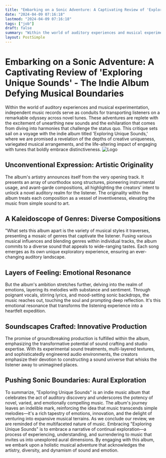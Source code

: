 ```yaml
---
title: "Embarking on a Sonic Adventure: A Captivating Review of 'Exploring Unique Sounds' - The Indie Album Defying Musical Boundaries"
date: "2024-04-09 07:16:18"
lastmod: "2024-04-09 07:16:18"
tags: ["job"]
draft: false
summary: "Within the world of auditory experiences and musical experimentation, independent music records serve as conduits for transporting listeners on a remarkable odyssey across novel tunes. These adventures are replete with the excitement of unearthing new sounds and the exhilaration that comes from diving into harmonies that challenge the status quo. This critique sets sail on a voyage with the indie album titled 'Exploring Unique Sounds,' where we are promised a revelation of the depths of creative uniqueness, variegated musical arrangements, and the life-altering impact of engaging with tunes that boldly embrace distinctiveness."
layout: PostSimple
---
```

# Embarking on a Sonic Adventure: A Captivating Review of 'Exploring Unique Sounds' - The Indie Album Defying Musical Boundaries
Within the world of auditory experiences and musical experimentation, independent music records serve as conduits for transporting listeners on a remarkable odyssey across novel tunes. These adventures are replete with the excitement of unearthing new sounds and the exhilaration that comes from diving into harmonies that challenge the status quo. This critique sets sail on a voyage with the indie album titled 'Exploring Unique Sounds,' where we are promised a revelation of the depths of creative uniqueness, variegated musical arrangements, and the life-altering impact of engaging with tunes that boldly embrace distinctiveness.
<img alt="Logo" src="https://cdn.seniorsselection.com/src_image/2dc9f8c63e7e63343587916316f366f2.webp"/>
## Unconventional Expression: Artistic Originality
The album's artistry announces itself from the very opening track. It presents an array of unorthodox song structures, pioneering instrumental usage, and avant-garde compositions, all highlighting the creators' intent to unlock a novel auditory realm for the listener. The originality within the album treats each composition as a vessel of inventiveness, elevating the music from simple sound to art.
## A Kaleidoscope of Genres: Diverse Compositions
"What sets this album apart is the variety of musical styles it traverses, presenting a mosaic of genres that captivate the listener. Fusing various musical influences and blending genres within individual tracks, the album commits to a diverse sound that appeals to wide-ranging tastes. Each song emerges as its own unique exploratory experience, ensuring an ever-changing auditory landscape.
## Layers of Feeling: Emotional Resonance
But the album's ambition stretches further, delving into the realm of emotions, layering its melodies with substance and sentiment. Through poignant vocals, stirring lyrics, and mood-setting sonic backdrops, the music reaches out, touching the soul and prompting deep reflection. It's this emotional resonance that transforms the listening experience into a heartfelt expedition.
## Soundscapes Crafted: Innovative Production
The promise of groundbreaking production is fulfilled within the album, emphasizing the transformative potential of sound crafting and studio expertise. With its experimental sound treatments, multi-layered textures, and sophisticatedly engineered audio environments, the creators emphasize their devotion to constructing a sound universe that whisks the listener away to unimagined places.
## Pushing Sonic Boundaries: Aural Exploration
To summarize, "Exploring Unique Sounds" is an indie music album that celebrates the act of auditory discovery and underscores the potency of novel, varied, and emotionally compelling music. The album's journey leaves an indelible mark, reinforcing the idea that music transcends simple melodies—it's a rich tapestry of emotions, innovation, and the delight of venturing into expansive musical terrains.
As we conclude our review, we are reminded of the multifaceted nature of music. Embracing "Exploring Unique Sounds" is to embrace a narrative of continual exploration—a process of experiencing, understanding, and surrendering to music that invites us into unexplored aural dimensions. By engaging with this album, we embark upon a holistic musical adventure that acknowledges the artistry, diversity, and dynamism of sound and emotion.
        